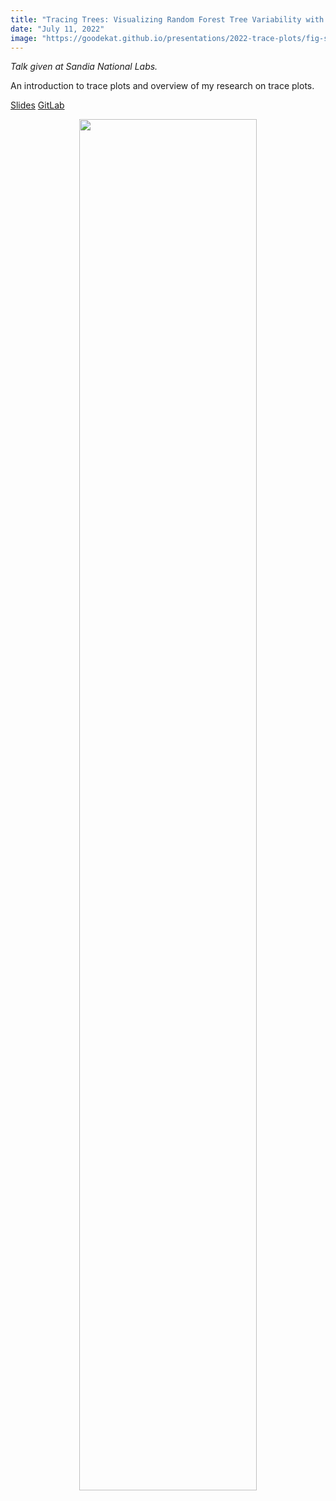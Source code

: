 ```yaml
---
title: "Tracing Trees: Visualizing Random Forest Tree Variability with Trace Plots"
date: "July 11, 2022"
image: "https://goodekat.github.io/presentations/2022-trace-plots/fig-static/penguin-rep-trees-with-var.png"
---
```


*Talk given at Sandia National Labs.*

An introduction to trace plots and overview of my research on trace plots.

[Slides](https://goodekat.github.io/presentations/2022-trace-plots/slides.html) [GitLab](https://github.com/goodekat/presentations/tree/master/2022-trace-plots)

<center>![](https://goodekat.github.io/presentations/2022-trace-plots/fig-static/penguin-rep-trees-with-var.png){width="75%"}</center>
